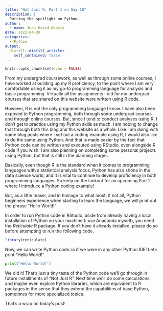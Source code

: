 ```yaml
---
title: "Not Just R: Part 1 on Day 10"
description: |
  Putting the spotlight on Python.
author:
  - name: Juan David Acosta
date: 2022-04-30
categories:
  - Python
output:
  distill::distill_article:
    self_contained: false
---
```



```r
knitr::opts_chunk$set(echo = FALSE)
```

From my undergrad coursework, as well as through some online courses, I have worked at building up my R proficiency, to the point where I am very comfortable using it as my go-to programming language for analysis and basic programming. Virtually all the assignments I did for my undergrad courses that are shared on this website were written using R code.

However, R is not the only programming language I know. I have also been exposed to Python programming, both through some undergrad courses and through online courses. But, since I tend to conduct analyses using R, I don't get to practice using my Python skills as much. I am hoping to change that through both this blog and this website as a whole. Like I am doing with some blog posts where I set out a coding example using R, I would also like to do the same using Python. And that is made easier by the fact that Python code can be written and executed using RStudio, even alongside R code if you wish. I am also planning on completing some personal projects using Python, but that is still in the planning stages.

Basically, even though R is the standard when it comes to programming languages with a statistical analysis focus, Python has also shone in the data science world, and it is vital to continue to develop proficiency in both programming languages. So keep on the lookout for an upcoming Part 2 where I introduce a Python coding example!

But, as a little teaser, and in homage to what most, if not all, Python beginners experience when starting to learn the language, we will print out the phrase "Hello World!"

In order to run Python code in RStudio, aside from already having a local installation of Python on your machine (I use Anaconda myself), you need the *Reticulate* R package. If you don't have it already installed, please do so before attempting to run the following code.

```r
library(reticulate)
```

Now, we can write Python code as if we were in any other Python IDE! Let's print "Hello World!"

```python
print("Hello World!")
```

We did it! That's just a tiny taste of the Python code we'll go through in future installments of "Not Just R". Next time we'll do some calculations, and maybe even explore Python libraries, which are equivalent to R packages in the sense that they extend the capabilities of base Python, sometimes for more specialized topics.

That's a wrap on today's post!
